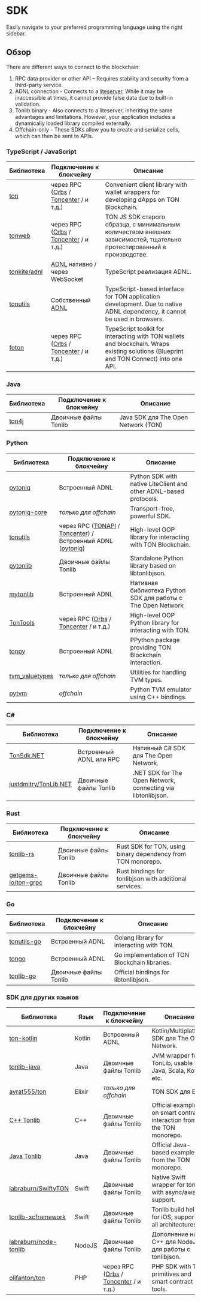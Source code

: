 
# SDK

Easily navigate to your preferred programming language using the right sidebar.

## Обзор

There are different ways to connect to the blockchain:

1. RPC data provider or other API – Requires stability and security from a third-party service.
2. ADNL connection - Connects to a [liteserver](/v3/guidelines/nodes/running-nodes/liteserver-node). While it may be inaccessible at times, it cannot provide false data due to built-in validation.
3. Tonlib binary - Also connects to a liteserver, inheriting the same advantages and limitations. However, your application includes a dynamically loaded library compiled externally.
4. Offchain-only - These SDKs allow you to create and serialize cells, which can then be sent to APIs.

### TypeScript / JavaScript

| Библиотека                                      | Подключение к блокчейну                                                                                    | Описание                                                                                                                               |
| ----------------------------------------------- | ---------------------------------------------------------------------------------------------------------- | -------------------------------------------------------------------------------------------------------------------------------------- |
| [ton](https://github.com/ton-org/ton)           | через RPC ([Orbs](https://www.orbs.com/ton-access/) / [Toncenter](https://toncenter.com/api/v2/) / и т.д.) | Convenient client library with wallet wrappers for developing dApps on TON Blockchain.                                                 |
| [tonweb](https://github.com/toncenter/tonweb)   | через RPC ([Orbs](https://www.orbs.com/ton-access/) / [Toncenter](https://toncenter.com/api/v2/) / и т.д.) | TON JS SDK старого образца, с минимальным количеством внешних зависимостей, тщательно протестированный в производстве.                 |
| [tonkite/adnl](https://github.com/tonkite/adnl) | [ADNL](/v3/documentation/network/protocols/adnl/adnl-tcp) нативно / через WebSocket                        | TypeScript реализация ADNL.                                                                                                            |
| [tonutils](https://github.com/thekiba/tonutils) | Собственный [ADNL](/v3/documentation/network/protocols/adnl/adnl-tcp)                                      | TypeScript-based interface for TON application development. Due to native ADNL dependency, it cannot be used in browsers.              |
| [foton](https://foton.sh/)                      | через RPC ([Orbs](https://www.orbs.com/ton-access/) / [Toncenter](https://toncenter.com/api/v2/) / и т.д.) | TypeScript toolkit for interacting with TON wallets and blockchain. Wraps existing solutions (Blueprint and TON Connect) into one API. |

### Java

| Библиотека                                 | Подключение к блокчейну | Описание                            |
| ------------------------------------------ | ----------------------- | ----------------------------------- |
| [ton4j](https://github.com/neodix42/ton4j) | Двоичные файлы Tonlib   | Java SDK для The Open Network (TON) |

### Python

<!-- tonsdk был исключен из-за неправильной сериализации ячеек, он сейчас устарел -->

| Библиотека                                                    | Подключение к блокчейну                                                                                                                                        | Описание                                                          |
| ------------------------------------------------------------- | -------------------------------------------------------------------------------------------------------------------------------------------------------------- | ----------------------------------------------------------------- |
| [pytoniq](https://github.com/yungwine/pytoniq)                | Встроенный ADNL                                                                                                                                                | Python SDK with native LiteClient and other ADNL-based protocols. |
| [pytoniq-core](https://github.com/yungwine/pytoniq-core)      | _только для offchain_                                                                                                                                          | Transport-free, powerful SDK.                                     |
| [tonutils](https://github.com/nessshon/tonutils)              | через RPC ([TONAPI](https://tonapi.io/api-v2) / [Toncenter](https://toncenter.com/api/v3/)) / Встроенный ADNL ([pytoniq](https://github.com/yungwine/pytoniq)) | High-level OOP library for interacting with TON Blockchain.       |
| [pytonlib](https://github.com/toncenter/pytonlib)             | Двоичные файлы Tonlib                                                                                                                                          | Standalone Python library based on libtonlibjson.                 |
| [mytonlib](https://github.com/igroman787/mytonlib)            | Встроенный ADNL                                                                                                                                                | Нативная библиотека Python SDK для работы с The Open Network      |
| [TonTools](https://github.com/yungwine/TonTools)              | через RPC ([Orbs](https://www.orbs.com/ton-access/) / [Toncenter](https://toncenter.com/api/v2/) / и т.д.)                                                     | High-level OOP Python library for interacting with TON.           |
| [tonpy](https://github.com/disintar/tonpy)                    | Встроенный ADNL                                                                                                                                                | PPython package providing TON Blockchain interaction.             |
| [tvm_valuetypes](https://github.com/toncenter/tvm_valuetypes) | _только для offchain_                                                                                                                                          | Utilities for handling TVM types.                                 |
| [pytvm](https://github.com/yungwine/pytvm)                    | _offchain_                                                                                                                                                     | Python TVM emulator using C++ bindings.                           |

### C#

| Библиотека                                                        | Подключение к блокчейну | Описание                                                     |
| ----------------------------------------------------------------- | ----------------------- | ------------------------------------------------------------ |
| [TonSdk.NET](https://github.com/continuation-team/TonSdk.NET)     | Встроенный ADNL или RPC | Нативный C# SDK для The Open Network.                        |
| [justdmitry/TonLib.NET](https://github.com/justdmitry/TonLib.NET) | Двоичные файлы Tonlib   | .NET SDK for The Open Network, connecting via libtonlibjson. |

### Rust

| Библиотека                                                    | Подключение к блокчейну | Описание                                                     |
| ------------------------------------------------------------- | ----------------------- | ------------------------------------------------------------ |
| [tonlib-rs](https://github.com/ston-fi/tonlib-rs)             | Двоичные файлы Tonlib   | Rust SDK for TON, using binary dependency from TON monorepo. |
| [getgems-io/ton-grpc](https://github.com/getgems-io/ton-grpc) | Двоичные файлы Tonlib   | Rust bindings for tonlibjson with additional services.       |

### Go

| Библиотека                                               | Подключение к блокчейну | Описание                                       |
| -------------------------------------------------------- | ----------------------- | ---------------------------------------------- |
| [tonutils-go](https://github.com/xssnick/tonutils-go)    | Встроенный ADNL         | Golang library for interacting with TON.       |
| [tongo](https://github.com/tonkeeper/tongo)              | Встроенный ADNL         | Go implementation of TON Blockchain libraries. |
| [tonlib-go](https://github.com/ton-blockchain/tonlib-go) | Двоичные файлы Tonlib   | Official bindings for libtonlibjson.           |

### SDK для других языков

| Библиотека                                                                  | Язык   | Подключение к блокчейну                                                                                    | Описание                                                               |   |
| --------------------------------------------------------------------------- | ------ | ---------------------------------------------------------------------------------------------------------- | ---------------------------------------------------------------------- | - |
| [ton-kotlin](https://github.com/ton-community/ton-kotlin)                   | Kotlin | Встроенный ADNL                                                                                            | Kotlin/Multiplatform SDK для The Open Network.                         |   |
| [tonlib-java](https://github.com/ton-blockchain/tonlib-java)                | Java   | Двоичные файлы Tonlib	                                                                                     | JVM wrapper for TonLib, usable with Java, Scala, Kotlin, etc.          |   |
| [ayrat555/ton](https://github.com/ayrat555/ton)                             | Elixir | _только для offchain_                                                                                      | TON SDK для Elixir.                                                    |   |
| [C++ Tonlib](https://github.com/ton-blockchain/ton/tree/master/example/cpp) | C++    | Двоичные файлы Tonlib                                                                                      | Official examples on smart contract interaction from the TON monorepo. | . |
| [Java Tonlib](https://github.com/ton-blockchain/tonlib-java)                | Java   | Двоичные файлы Tonlib                                                                                      | Official Java-based examples from the TON monorepo.                    |   |
| [labraburn/SwiftyTON](https://github.com/labraburn/SwiftyTON)               | Swift  | Двоичные файлы Tonlib                                                                                      | Native Swift wrapper for tonlib with async/await support.              |   |
| [tonlib-xcframework](https://github.com/labraburn/tonlib-xcframework)       | Swift  | Двоичные файлы Tonlib                                                                                      | Tonlib build helper for iOS, supporting all architectures.             |   |
| [labraburn/node-tonlib](https://github.com/labraburn/node-tonlib)           | NodeJS | Двоичные файлы Tonlib                                                                                      | Дополнение на C++ для NodeJS для работы с tonlibjson.                  |   |
| [olifanton/ton](https://github.com/olifanton/ton)                           | PHP    | через RPC ([Orbs](https://www.orbs.com/ton-access/) / [Toncenter](https://toncenter.com/api/v2/) / и т.д.) | PHP SDK with TON primitives and smart contract tools.                  |   |

<Feedback />
